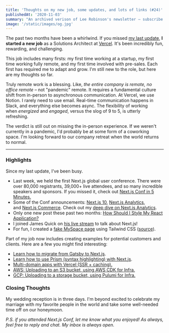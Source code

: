 ```yaml
---
title: 'Thoughts on my new job, some updates, and lots of links (#24)'
publishedAt: '2020-11-03'
summary: "An archived verison of Lee Robinson's newsletter – subscribe to get early access."
image: '/static/images/og.jpg'
---
```


The past two months have been a whirlwind. If you missed [my last update](/newsletter/23), **I started a new job** as a Solutions Architect at [Vercel](https://vercel.com/about). It's been incredibly fun, rewarding, and challenging.

This job includes many firsts: my first time working at a startup, my first time working fully remote, and my first time involved with pre-sales. Each first has required me to adapt and grow. I'm still new to the role, but here are my thoughts so far.

Truly remote work is a blessing. Like, *the entire company is remote, no office remote* – not "pandemic" remote. It requires a fundamental culture shift from in-person to asynchronous communication. At Vercel, we use Notion. I rarely need to use email. Real-time communication happens in Slack, and everything else becomes async. The flexibility of working when *energized* and *engaged*, versus the slog of 9 to 5, is utterly refreshing.

The verdict is still out on missing the in-person experience. If we weren't currently in a pandemic, I'd probably be at some form of a coworking space. I'm looking forward to our company retreat when the world returns to normal.

---

### Highlights

Since my last update, I've been busy.

- Last week, we held the first Next.js global user conference. There were over 80,000 registrants, 39,000+ live attendees, and so many incredible speakers and sponsors. If you missed it, check out [Next.js Conf in 5 Minutes.](https://www.youtube.com/watch?v=UK1zJLNHWrE)
- Some of the Conf announcements: [Next.js 10](https://nextjs.org/10), [Next.js Analytics](https://nextjs.org/analytics), and [Next.js Commerce](https://nextjs.org/commerce). Check out my [deep dive on Next.js Analytics](https://www.youtube.com/watch?v=BBIyEfdZYik).
- Only one new post these past two months: [How Should I Style My React Application?](/blog/css-with-react)
- I joined James Quick on [his live stream](https://www.youtube.com/watch?v=ZH6dq3dcgCk) to talk about Next.js!
- For fun, I created a [fake MySpace page](https://myspace.leerob.io/) using Tailwind CSS ([source](https://github.com/leerob/myspace)).

Part of my job now includes creating examples for potential customers and clients. Here are a few you might find interesting:

- [Learn how to migrate from Gatsby to Next.js](https://nextjs.org/docs/migrating/from-gatsby).
- [Learn how to use Prism (syntax highlighting) with Next.js](https://nextjs-prism.vercel.app/prism).
- [Multi-domain apps with Vercel (SSR + caching).](https://multi-domain-first.vercel.app/)
- [AWS: Uploading to an S3 bucket, using AWS CDK for Infra.](https://github.com/leerob/nextjs-aws-s3)
- [GCP: Uploading to a storage bucket, using Pulumi for Infra.](https://github.com/leerob/nextjs-gcp-storage)

### Closing Thoughts

My wedding reception is in three days. I'm beyond excited to celebrate my marriage with my favorite people in the world and take some well-needed time off on our honeymoon.

_P.S. if you attended Next.js Conf, let me know what you enjoyed! As always, feel free to reply and chat. My inbox is always open._
